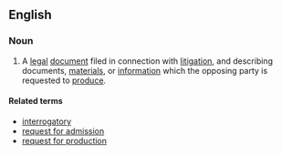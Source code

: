 ==English==
===Noun===
{{en-noun|sg=[[discovery]] [[request]]}}
# {{legal}} A [[legal]] [[document]] filed in connection with [[litigation]], and describing documents, [[material]]s, or [[information]] which the opposing party is requested to [[produce]].

====Related terms====
*[[interrogatory]]
*[[request for admission]]
*[[request for production]]